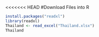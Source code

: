 <<<<<<< HEAD
#Download Files into R

```r
install.packages("readxl")
library(readxl)
Thailand <- read_excel("Thailand.xlsx")
Thailand
```

